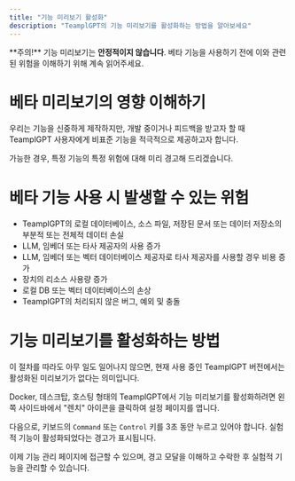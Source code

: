 ```yaml
---
title: "기능 미리보기 활성화"
description: "TeamplGPT의 기능 미리보기를 활성화하는 방법을 알아보세요"
---
```



<Callout type="error" emoji="️‼️">
  **주의!** 기능 미리보기는 <b>안정적이지 않습니다</b>. 베타 기능을 사용하기 전에 이와 관련된 위험을 이해하기 위해 계속 읽어주세요.
</Callout>

# 베타 미리보기의 영향 이해하기

우리는 기능을 신중하게 제작하지만, 개발 중이거나 피드백을 받고자 할 때 TeamplGPT 사용자에게 비표준 기능을 적극적으로 제공하고자 합니다.

가능한 경우, 특정 기능의 특정 위험에 대해 미리 경고해 드리겠습니다.

# 베타 기능 사용 시 발생할 수 있는 위험

- TeamplGPT의 로컬 데이터베이스, 소스 파일, 저장된 문서 또는 데이터 저장소의 부분적 또는 전체적 데이터 손실
- LLM, 임베더 또는 타사 제공자의 사용 증가
- LLM, 임베더 또는 벡터 데이터베이스 제공자로 타사 제공자를 사용할 경우 비용 증가
- 장치의 리소스 사용량 증가
- 로컬 DB 또는 벡터 데이터베이스의 손상
- TeamplGPT의 처리되지 않은 버그, 예외 및 충돌

# 기능 미리보기를 활성화하는 방법

<Callout>
  이 절차를 따라도 아무 일도 일어나지 않으면, 현재 사용 중인 TeamplGPT 버전에서는 활성화된 미리보기가 없다는 의미입니다.
</Callout>

Docker, 데스크탑, 호스팅 형태의 TeamplGPT에서 기능 미리보기를 활성화하려면 왼쪽 사이드바에서 "렌치" 아이콘을 클릭하여 설정 페이지를 엽니다.

다음으로, 키보드의 `Command` 또는 `Control` 키를 3초 동안 누르고 있어야 합니다. 실험적 기능이 활성화되었다는 경고가 표시됩니다.

이제 기능 관리 페이지에 접근할 수 있으며, 경고 모달을 이해하고 수락한 후 실험적 기능을 관리할 수 있습니다.
